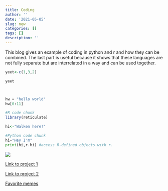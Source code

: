 ```yaml
---
title: Coding
author: ''
date: '2021-05-05'
slug: new
categories: []
tags: []
description: ''
---
```


This blog gives an example of coding in python and r and how they can be combined. The last part is useful because it shows that these languages are not fully separate but are interrelated in a way and can be used together.

```R


yeet<-c(1,3,2)

yeet




```
```python
hw = "hello world"
hw[0:11]
```
```R
#R code chunk
library(reticulate)

hi<-"Walken here!"
```

```python
#Python code chunk
hi="Hey I'm"
print(hi,r.hi) #access R-defined objects with r.
```
![](/img/walkeeen.png)

[Link to project 1](/project/project1/)

[Link to project 2](/project/project2/)


[Favorite memes](https://www.youtube.com/watch?v=6-HUgzYPm9g)